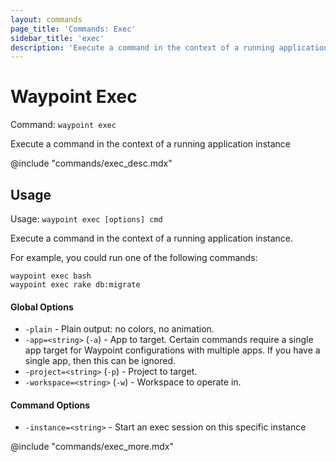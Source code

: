 ```yaml
---
layout: commands
page_title: 'Commands: Exec'
sidebar_title: 'exec'
description: 'Execute a command in the context of a running application instance'
---
```


# Waypoint Exec

Command: `waypoint exec`

Execute a command in the context of a running application instance

@include "commands/exec_desc.mdx"

## Usage

Usage: `waypoint exec [options] cmd`

Execute a command in the context of a running application instance.

For example, you could run one of the following commands:

    waypoint exec bash
    waypoint exec rake db:migrate

#### Global Options

- `-plain` - Plain output: no colors, no animation.
- `-app=<string>` (`-a`) - App to target. Certain commands require a single app target for Waypoint configurations with multiple apps. If you have a single app, then this can be ignored.
- `-project=<string>` (`-p`) - Project to target.
- `-workspace=<string>` (`-w`) - Workspace to operate in.

#### Command Options

- `-instance=<string>` - Start an exec session on this specific instance

@include "commands/exec_more.mdx"
